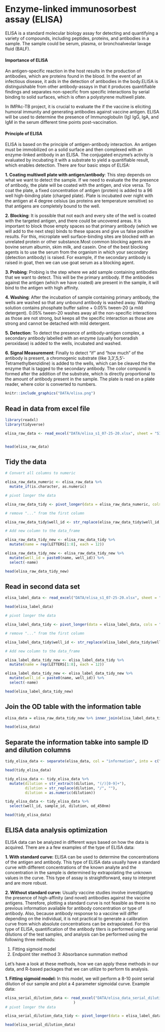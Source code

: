 # Enzyme-linked immunosorbest assay (ELISA)

ELISA is a standard molecular biology assay for detecting and quantifying a variety of compounds, including peptides, proteins, and antibodies in a sample. The sample could be serum, plasma, or bronchoalveolar lavage fluid (BALF).

#### **Importance of ELISA**

An antigen-specific reaction in the host results in the production of antibodies, which are proteins found in the blood. In the event of an infectious disease, it aids in the detection of antibodies in the body.ELISA is distinguishable from other antibody-assays in that it produces quantifiable findings and separates non-specific from specific interactions by serial binding to solid surfaces, which is often a polystyrene multiwell plate.

In IMPAc-TB project, it is crucial to evaluate the if the vaccine is eliciting humoral immunity and generating antibodies against vaccine antigen. ELISA will be used to determine the presence of Immunoglobulin (Ig) IgG, IgA, and IgM in the serum different time points post-vaccination. 

#### **Principle of ELISA**

ELISA is based on the principle of antigen-antibody interaction. An antigen must be immobilized on a solid surface and then complexed with an enzyme-linked antibody in an ELISA. The conjugated enzyme's activity is evaluated by incubating it with a substrate to yield a quantifiable result, which enables detection. There are four basic steps of ELISA:

**1. Coating multiwell plate with antigen/antibody**: This step depends on what we want to detect the sample. If we need to evaluate the the presence of antibody, the plate will be coated with the antigen, and vice versa. To coat the plate, a fixed concentration of antigen (protein) is added to a 96 well high-binding plate (charged plate). Plate is incubated over night with the antigen at 4 degree celsius (as proteins are temperature sensitive) so that antigens are completely bound to the well. 

**2. Blocking**: It is possible that not each and every site of the well is coated with the targeted antigen, and there could be uncovered areas. It is important to block those empty spaces so that primary antibody (which we will add to the next step) binds to these spaces and give us false positive results. For this, microplate well surface-binding sites are blocked with an unrelated protein or other substance.Most common blocking agents are bovine serum albumin, skim milk, and casein. One of the best blocking agents is to use the serum from the organism in which your secondary (detection antibody) is raised. For example, if the secondary antibody is raised in goat, then we can use goat serum as a blocking agent. 

**3. Probing**: Probing is the step where we add sample containing antibodies that we want to detect. This will be the primary antibody. If the antibodies against the antigen (which we have coated) are present in the sample, it will bind to the antigen with high affinity. 

**4. Washing**: After the incubation of sample containing primary antibody, the wells are washed so that any unbound antibody is washed away. Washing solution contains phosphate buffer saline + 0.05% tween-20 (a mild detergent). 0.05% tween-20 washes away all the non-specific interactions as those are not strong, but keeps all the specific interaction as those are strong and cannot be detached with mild detergent. 

**5. Detection**: To detect the presence of antibody-antigen complex, a secondary antibody labelled with an enzyme (usually horseradish peroxidase) is added to the wells, incubated and washed. 

**6. Signal Measurement**: Finally to detect "if" and "how much" of the antibody is present, a chromogenic substrate (like 3,3',5,5'-Tetramethylbenzidine) is added to the wells, which can be cleaved the the enzyme that is tagged to the secondary antibody. The color compund is formed after the addition of the substrate, which is directly proportional to the amount of antibody present in the sample. The plate is read on a plate reader, where color is converted to numbers. 

```r
knitr::include_graphics("DATA/elisa.png")
```

## Read in data from excel file
```r
library(readxl)
library(tidyverse)
```

```r
elisa_raw_data <- read_excel("DATA/elisa_s1_07-25-20.xlsx", sheet = "S1", col_names = FALSE,  range = "B2:M9")


head(elisa_raw_data)
```

## Tidy the data

```r

# Convert all columns to numeric

elisa_raw_data_numeric <- elisa_raw_data %>% 
  mutate_if(is.character, as.numeric)

# pivot longer the data

elisa_raw_data_tidy <- pivot_longer(data = elisa_raw_data_numeric, cols = "...1":"...12", names_to = "well_id", values_to = "od_450nm")

# remove "..." from the first column

elisa_raw_data_tidy$well_id <- str_replace(elisa_raw_data_tidy$well_id, "...", "")

# Add new column to the data_frame

elisa_raw_data_tidy_new <- elisa_raw_data_tidy %>%
  mutate(name = rep(LETTERS[1:8], each = 12))

elisa_raw_data_tidy_new <- elisa_raw_data_tidy_new %>%
  mutate(well_id = paste0(name, well_id)) %>%
  select(-name)

head(elisa_raw_data_tidy_new)

```
## Read in second data set

```r
elisa_label_data <- read_excel("DATA/elisa_s1_07-25-20.xlsx", sheet = "S1", col_names = FALSE,  range = "Q2:AB9")

head(elisa_label_data)
```

```r
# pivot longer the data

elisa_label_data_tidy <- pivot_longer(data = elisa_label_data, cols = "...1":"...12", names_to = "well_id", values_to = "information")

# remove "..." from the first column

elisa_label_data_tidy$well_id <- str_replace(elisa_label_data_tidy$well_id, "...", "")

# Add new column to the data_frame

elisa_label_data_tidy_new <- elisa_label_data_tidy %>%
  mutate(name = rep(LETTERS[1:8], each = 12))

elisa_label_data_tidy_new <- elisa_label_data_tidy_new %>%
  mutate(well_id = paste0(name, well_id)) %>%
  select(-name)

head(elisa_label_data_tidy_new)
```

## Join the OD table with the information table

```r

elisa_data = elisa_raw_data_tidy_new %>% inner_join(elisa_label_data_tidy_new, by="well_id")

head(elisa_data)
```

## Separate the information tabke into sample ID and dilution columns

```r
tidy_elisa_data <- separate(elisa_data, col = "information", into = c("sample_id", "dilution"), sep = "\\(")

head(tidy_elisa_data)
```
```r
tidy_elisa_data <- tidy_elisa_data %>%
  mutate(dilution = str_extract(dilution, "(/)[0-9]+"),
         dilution = str_replace(dilution, "/", ""),
         dilution = as.numeric(dilution))

tidy_elisa_data <- tidy_elisa_data %>%
  select(well_id, sample_id, dilution, od_450nm)

head(tidy_elisa_data)
```

## ELISA data analysis optimization

ELISA data can be analyzed in different ways based on how the data is acquired. There are a a few examples of the type of ELISA data:

**1. With standard curve:** ELISA can be used to determine the concentrations of the antigen and antibody. This type of ELISA data usually have a standard curve with
different concentrations of the known analyte and the concentration in the sample is determined by extrapolating the unknown values in the curve. This type of assay is straightforward, easy to interpret and are more robust.

**2. Without standard curve:** Usually vaccine studies involve investigating the presence of high-affinity (and novel) antibodies against the vaccine antigens. 
Therefore, plotting a standard curve is not feasible as there is no previous information available for antibody concentration or type of antibody. Also, because antibody response to a vaccine will differ depending on the individual, 
it is not practical to generate a calibration curve from which absolute concentrations can be extrapolated.
For this type of ELISA, quantification of the antibody titers is performed using serial dilutions of the test samples, and analysis can be performed using the  following three methods:

1. Fitting sigmoid model
2. Endpoint titer method
3: Absorbance summation method

Let's have a look at these methods, how we can apply these methods in our data, and R-based packages that we can utilize to perform tis analysis.

**1. Fitting sigmoid model:** In this model, we will perform a 8-10 point serial dilution of our sample and plot a 4 parameter sigmoidal curve. Example data:

```r
elisa_serial_dilution_data <- read_excel("DATA/elisa_data_serial_dilution.xlsx"
                               )
# pivot longer the data

elisa_serial_dilution_data_tidy <- pivot_longer(data = elisa_label_data, cols = "...1":"...12", names_to = "well_id", values_to = "information")

head(elisa_serial_dilution_data)
```









